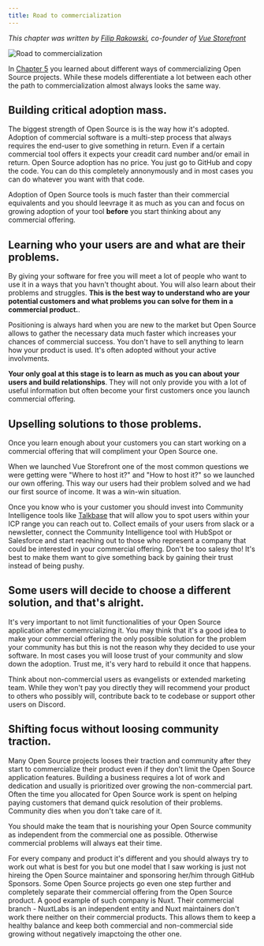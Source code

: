 ```yaml
---
title: Road to commercialization
---
```

_This chapter was written by [Filip Rakowski](https://www.linkedin.com/in/filip-rakowski-a43671129/), co-founder of [Vue Storefront](https://vuestorefront.io)_

![Road to commercialization](../../../assets/ch7-transition.png)

In [Chapter 5](chapter5-investing-in-opensource) you learned about different ways of commercializing Open Source projects. While these models differentiate a lot between each other the path to commercialization almost always looks the same way.

## Building critical adoption mass.

The biggest strength of Open Source is is the way how it's adopted. Adoption of commercial software is a multi-step process that always requires the end-user to give something in return. Even if a certain commercial tool offers it expects your creadit card number and/or email in return. Open Source adoption has no price. You just go to GitHub and copy the code. You can do this completely annonymously and in most cases you can do whatever you want with that code. 

Adoption of Open Source tools is much faster than their commercial equivalents and you should leevrage it as much as you can and focus on growing adoption of your tool **before** you start thinking about any commercial offering. 

## Learning who your users are and what are their problems.

By giving your software for free you will meet a lot of people who want to use it in a ways that you havn't thought about. You will also learn about their problems and struggles. **This is the best way to understand who are your potential customers and what problems you can solve for them in a commercial product.**. 

Positioning is always hard when you are new to the market but Open Source allows to gather the necessary data much faster which increases your chances of commercial success. You don't have to sell anything to learn how your product is used. It's often adopted without your active involvments. 

**Your only goal at this stage is to learn as much as you can about your users and build relationships**. They will not only provide you with a lot of useful information but often become your first customers once you launch commercial offering.

## Upselling solutions to those problems.

Once you learn enough about your customers you can start working on a commercial offering that will compliment your Open Source one.

When we launched Vue Storefront one of the most common questions we were getting were "Where to host it?" and "How to host it?" so we launched our own offering. This way our users had their problem solved and we had our first source of income. It was a win-win situation.

Once you know who is your customer you should invest into Community Intelligence tools like [Talkbase](https://talkbase.io) that will allow you to spot users within your ICP range you can reach out to. Collect emails of your users from slack or a newsletter, connect the Community Intelligence tool with HubSpot or Salesforce and start reaching out to those who represent a company that could be interested in your commercial offering. Don't be too salesy tho! It's best to make them want to give something back by gaining their trust instead of being pushy.

## Some users will decide to choose a different solution, and that's alright.

It's very important to not limit functionalities of your Open Source application after comemrcializing it. You may think that it's a good idea to make your commercial offering the only possible solution for the problem your community has but this is not the reason why they decided to use your software. In most cases you will loose trust of your community and slow down the adoption. Trust me, it's very hard to rebuild it once that happens.

Think about non-commercial users as evangelists or extended marketing team. While they won't pay you directly they will recommend your product to others who possibly will, contribute back to te codebase or support other users on Discord.

## Shifting focus without loosing community traction.

Many Open Source projects looses their traction and community after they start to commercialize their product even if they don't limit the Open Source application features. Building a business requires a lot of work and dedication and usually is prioritized over growing the non-commercial part. Often the time you allocated for Open Source work is spent on helping paying customers that demand quick resolution of their problems. Community dies when you don't take care of it.

You should make the team that is nourishing your Open Source community as independent from the commercial one as possible. Otherwise commercial problems will always eat their time.

For every company and product it's different and you should always try to work out what is best for you but one model that I saw working is just not hireing the Open Source maintainer and sponsoring her/him through GitHub Sponsors. Some Open Source projects go even one step further and completely separate their commercial offering from the Open Source product. A good example of such company is Nuxt. Their commercial branch - NuxtLabs is an independent entity and Nuxt maintainers don't work there neither on their commercial products. This allows them to keep a healthy balance and keep both commercial and non-commercial side growing without negatively imapctoing the other one.

